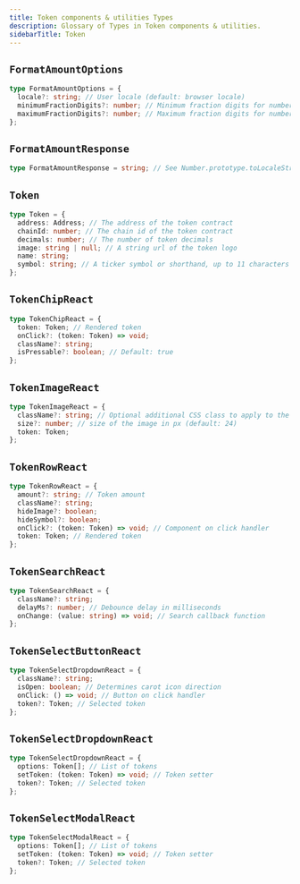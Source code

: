 ```yaml
---
title: Token components & utilities Types
description: Glossary of Types in Token components & utilities.
sidebarTitle: Token
---
```


## `FormatAmountOptions`

```ts
type FormatAmountOptions = {
  locale?: string; // User locale (default: browser locale)
  minimumFractionDigits?: number; // Minimum fraction digits for number decimals (default: 0)
  maximumFractionDigits?: number; // Maximum fraction digits for number decimals (default: 0)
};
```

## `FormatAmountResponse`

```ts
type FormatAmountResponse = string; // See Number.prototype.toLocaleString for more info
```

## `Token`

```ts
type Token = {
  address: Address; // The address of the token contract
  chainId: number; // The chain id of the token contract
  decimals: number; // The number of token decimals
  image: string | null; // A string url of the token logo
  name: string;
  symbol: string; // A ticker symbol or shorthand, up to 11 characters
};
```

## `TokenChipReact`

```ts
type TokenChipReact = {
  token: Token; // Rendered token
  onClick?: (token: Token) => void;
  className?: string;
  isPressable?: boolean; // Default: true
};
```

## `TokenImageReact`

```ts
type TokenImageReact = {
  className?: string; // Optional additional CSS class to apply to the component
  size?: number; // size of the image in px (default: 24)
  token: Token;
};
```

## `TokenRowReact`

```ts
type TokenRowReact = {
  amount?: string; // Token amount
  className?: string;
  hideImage?: boolean;
  hideSymbol?: boolean;
  onClick?: (token: Token) => void; // Component on click handler
  token: Token; // Rendered token
};
```

## `TokenSearchReact`

```ts
type TokenSearchReact = {
  className?: string;
  delayMs?: number; // Debounce delay in milliseconds
  onChange: (value: string) => void; // Search callback function
};
```

## `TokenSelectButtonReact`

```ts
type TokenSelectDropdownReact = {
  className?: string;
  isOpen: boolean; // Determines carot icon direction
  onClick: () => void; // Button on click handler
  token?: Token; // Selected token
};
```

## `TokenSelectDropdownReact`

```ts
type TokenSelectDropdownReact = {
  options: Token[]; // List of tokens
  setToken: (token: Token) => void; // Token setter
  token?: Token; // Selected token
};
```

## `TokenSelectModalReact`

```ts
type TokenSelectModalReact = {
  options: Token[]; // List of tokens
  setToken: (token: Token) => void; // Token setter
  token?: Token; // Selected token
};
```


<PolicyBanner />